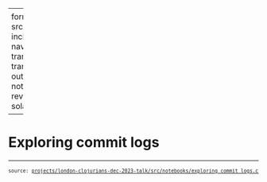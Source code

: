 
---
format:
  revealjs:
    theme: [default, src/notebooks/custom.scss]
    include-in-header: [text, <link rel="shortcut icon" href="Cookbook.svg" />]
    navigation-mode: vertical
    transition: slide
    background-transition: fade
    incremental: true
    output-file: notebooks.exploring_commit_logs-revealjs.html
highlight-style: solarized

---
<style>table {
  border-style: thin;
}
th, td {
  padding: 6px;
}
td {
  text-align: left;
}
th {
  text-align: center;
  background-color: #ddd;
}
tr:nth-child(even) {
  background-color: #f6f6f6;
}
</style><style>.printedClojure .sourceCode {
  background-color: transparent;
  border-style: none;
}
</style>
<script src="notebooks.exploring_commit_logs-revealjs_files/md-default0.js" type="text/javascript"></script><script src="notebooks.exploring_commit_logs-revealjs_files/md-default1.js" type="text/javascript"></script>
# Exploring commit logs

<div style="background-color:grey;height:2px;width:100%;"></div>

<div><pre><small><small>source: <a href="https://github.com/scicloj/clojure-data-scrapbook/blob/london-clojurians-talk/projects/london-clojurians-dec-2023-talk/src/notebooks/exploring_commit_logs.clj">projects/london-clojurians-dec-2023-talk/src/notebooks/exploring_commit_logs.clj</a></small></small></pre></div>